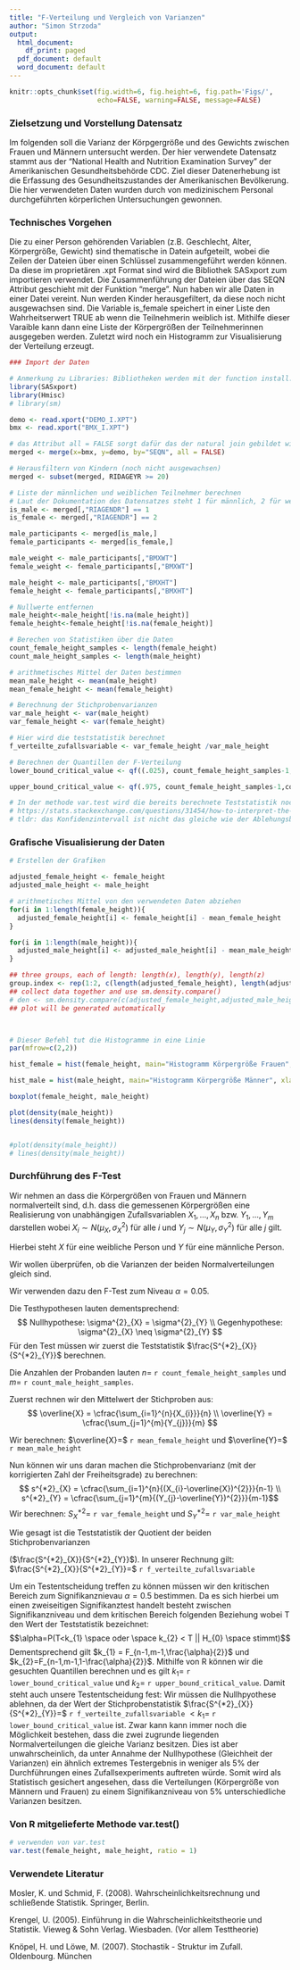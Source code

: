 ```yaml
---
title: "F-Verteilung und Vergleich von Varianzen"
author: "Simon Strzoda"
output:
  html_document:
    df_print: paged
  pdf_document: default
  word_document: default
---
```

```r
knitr::opts_chunk$set(fig.width=6, fig.height=6, fig.path='Figs/',
                      echo=FALSE, warning=FALSE, message=FALSE)
```

### Zielsetzung und Vorstellung Datensatz
Im folgenden soll die Varianz der Körpgergröße und des Gewichts zwischen Frauen und Männern untersucht werden. Der hier verwendete Datensatz stammt aus der "National Health and Nutrition Examination Survey" der Amerikanischen Gesundheitsbehörde CDC. Ziel dieser Datenerhebung ist die Erfassung des Gesundheitszustandes der Amerikanischen Bevölkerung. Die hier verwendeten Daten wurden durch von medizinischem Personal durchgeführten körperlichen Untersuchungen gewonnen.

### Technisches Vorgehen
Die zu einer Person gehörenden Variablen (z.B. Geschlecht, Alter, Körpergröße, Gewicht) sind thematische in Datein aufgeteilt, wobei die Zeilen der Dateien über einen Schlüssel zusammengeführt werden können. Da diese im proprietären .xpt Format sind wird die Bibliothek SASxport zum importieren verwendet. Die Zusammenführung der Dateien über das SEQN Attribut geschieht mit der Funktion "merge". Nun haben wir alle Daten in einer Datei vereint. Nun werden Kinder herausgefiltert, da diese noch nicht ausgewachsen sind. Die Variable is_female speichert in einer Liste den Wahrheitserwert TRUE ab wenn die Teilnehmerin weiblich ist. Mithilfe dieser Varaible kann dann eine Liste der Körpergrößen der Teilnehmerinnen ausgegeben werden. Zuletzt wird noch ein Histogramm zur Visualisierung der Verteilung erzeugt. 


```r
### Import der Daten 

# Anmerkung zu Libraries: Bibliotheken werden mit der function install.packages('_NAME_') installiert
library(SASxport)
library(Hmisc)  
# library(sm)

demo <- read.xport("DEMO_I.XPT")
bmx <- read.xport("BMX_I.XPT")

# das Attribut all = FALSE sorgt dafür das der natural join gebildet wird. (Zeilen welche keinen Joinpartner haben werden nicht übernommen)
merged <- merge(x=bmx, y=demo, by="SEQN", all = FALSE)

# Herausfiltern von Kindern (noch nicht ausgewachsen)
merged <- subset(merged, RIDAGEYR >= 20)

# Liste der männlichen und weiblichen Teilnehmer berechnen
# Laut der Dokumentation des Datensatzes steht 1 für männlich, 2 für weiblich
is_male <- merged[,"RIAGENDR"] == 1
is_female <- merged[,"RIAGENDR"] == 2

male_participants <- merged[is_male,]
female_participants <- merged[is_female,]

male_weight <- male_participants[,"BMXWT"]
female_weight <- female_participants[,"BMXWT"]

male_height <- male_participants[,"BMXHT"]
female_height <- female_participants[,"BMXHT"]

# Nullwerte entfernen
male_height<-male_height[!is.na(male_height)]
female_height<-female_height[!is.na(female_height)]
```


```r
# Berechen von Statistiken über die Daten
count_female_height_samples <- length(female_height)
count_male_height_samples <- length(male_height)

# arithmetisches Mittel der Daten bestimmen
mean_male_height <- mean(male_height)
mean_female_height <- mean(female_height)

# Berechnung der Stichprobenvarianzen
var_male_height <- var(male_height)
var_female_height <- var(female_height)

# Hier wird die teststatistik berechnet
f_verteilte_zufallsvariable <- var_female_height /var_male_height

# Berechnen der Quantillen der F-Verteilung
lower_bound_critical_value <- qf((.025), count_female_height_samples-1,count_male_height_samples-1, log.p = FALSE, lower.tail = TRUE)

upper_bound_critical_value <- qf(.975, count_female_height_samples-1,count_male_height_samples-1, log.p = FALSE, lower.tail = TRUE)

# In der methode var.test wird die bereits berechnete Teststatistik nochmal durch das Ergebnis der Quantillenfunktion mit den angegebenen Signifikanzniveaus geteilt. Warum?
# https://stats.stackexchange.com/questions/31454/how-to-interpret-the-confidence-interval-of-a-variance-f-test-using-r
# tldr: das Konfidenzintervall ist nicht das gleiche wie der Ablehungsbereich

```

### Grafische Visualisierung der Daten
```r
# Erstellen der Grafiken

adjusted_female_height <- female_height
adjusted_male_height <- male_height

# arithmetisches Mittel von den verwendeten Daten abziehen
for(i in 1:length(female_height)){
  adjusted_female_height[i] <- female_height[i] - mean_female_height
}

for(i in 1:length(male_height)){
  adjusted_male_height[i] <- adjusted_male_height[i] - mean_male_height
}

## three groups, each of length: length(x), length(y), length(z)
group.index <- rep(1:2, c(length(adjusted_female_height), length(adjusted_male_height)))
## collect data together and use sm.density.compare()
# den <- sm.density.compare(c(adjusted_female_height,adjusted_male_height), group = group.index, model = "equal")
## plot will be generated automatically



# Dieser Befehl tut die Histogramme in eine Linie
par(mfrow=c(2,2))

hist_female = hist(female_height, main="Histogramm Körpergröße Frauen", xlab = "Körpergröße in Kilogram", ylab="Anzahl", col="green", breaks=30)

hist_male = hist(male_height, main="Histogramm Körpergröße Männer", xlab = "Körpergröße in Kilogram", ylab="Anzahl", col="green", breaks=30)

boxplot(female_height, male_height)

plot(density(male_height))
lines(density(female_height))


#plot(density(male_height))
# lines(density(male_height))


```

### Durchführung des F-Test
Wir nehmen an dass die Körpergrößen von Frauen und Männern normalverteilt sind, d.h. dass die gemessenen Körpergrößen eine Realisierung von unabhängigen Zufallsvariablen $X_{1},...,X_{n}$ bzw. $Y_{1},...,Y_{m}$ darstellen wobei $X_{i} \sim N(\mu_{X},\sigma_{X}^{2})$ für alle $i$ und $Y_{j} \sim N(\mu_{Y},\sigma_{Y}^{2})$ für alle $j$ gilt.

Hierbei steht $X$ für eine weibliche Person und $Y$ für eine männliche Person.

Wir wollen überprüfen, ob die Varianzen der beiden Normalverteilungen gleich sind.

Wir verwenden dazu den F-Test zum Niveau $\alpha = 0.05$. 

Die Testhypothesen lauten dementsprechend:
$$ Nullhypothese: \sigma^{2}_{X} = \sigma^{2}_{Y} \\  Gegenhypothese: \sigma^{2}_{X} \neq \sigma^{2}_{Y} $$
Für den Test müssen wir zuerst die Teststatistik $\frac{S^{*2}_{X}}{S^{*2}_{Y}}$ berechnen. 

Die Anzahlen der Probanden lauten
$n=$ `r count_female_height_samples` und $m=$ `r count_male_height_samples`. 

Zuerst rechnen wir den Mittelwert der Stichproben aus:
$$ \overline{X} = \cfrac{\sum_{i=1}^{n}{X_{i}}}{n} \\
\overline{Y} = \cfrac{\sum_{j=1}^{m}{Y_{j}}}{m} $$

Wir berechnen: $\overline{X}=$ `r mean_female_height` und $\overline{Y}=$ `r mean_male_height`

Nun können wir uns daran machen die Stichprobenvarianz (mit der korrigierten Zahl der Freiheitsgrade) zu berechnen:
$$ s^{*2}_{X} = \cfrac{\sum_{i=1}^{n}{(X_{i}-\overline{X})^{2}}}{n-1}
\\
s^{*2}_{Y} = \cfrac{\sum_{j=1}^{m}{(Y_{j}-\overline{Y})^{2}}}{m-1}$$
Wir berechnen: $S^{*2}_{X}=$ `r var_female_height` und $S^{*2}_{Y}=$ `r var_male_height` 

Wie gesagt ist die Teststatistik der Quotient der beiden Stichprobenvarianzen

($\frac{S^{*2}_{X}}{S^{*2}_{Y}}$). In unserer Rechnung gilt: $\frac{S^{*2}_{X}}{S^{*2}_{Y}}=$ `r f_verteilte_zufallsvariable `

Um ein Testentscheidung treffen zu können müssen wir den kritischen Bereich zum Signifikanznievau $\alpha = 0.5$ bestimmen. Da es sich hierbei um einen zweiseitigen Signifikanztest handelt besteht zwischen Signifikanzniveau und dem kritischen Bereich folgenden Beziehung wobei T den Wert der Teststatistik bezeichnet: 
$$\alpha=P(T<k_{1} \space oder \space k_{2} < T || H_{0} \space stimmt)$$
Dementsprechend gilt $k_{1} = F_{n-1,m-1,\frac{\alpha}{2}}$ und $k_{2}=F_{n-1,m-1,1-\frac{\alpha}{2}}$.
Mithilfe von R können wir die gesuchten Quantillen berechnen und es gilt 
$k_{1}=$ `r lower_bound_critical_value` und $k_{2}=$ `r upper_bound_critical_value`.
Damit steht auch unsere Testentscheidung fest: Wir müssen die Nullhpyothese ablehnen, da der Wert der Stichprobenstatistik $\frac{S^{*2}_{X}}{S^{*2}_{Y}}=$ `r f_verteilte_zufallsvariable ` $<k_{1}=$ `r lower_bound_critical_value` ist. Zwar kann kann immer noch die Möglichkeit bestehen, dass die zwei zugrunde liegenden Normalverteilungen die gleiche Varianz besitzen. Dies ist aber unwahrscheinlich, da  unter Annahme der Nullhypothese (Gleichheit der Varianzen) ein ähnlich extremes Testergebnis in weniger als 5% der Durchführungen eines Zufallsexperiments auftreten würde.
Somit wird als Statistisch gesichert angesehen, dass die Verteilungen (Körpergröße von Männern und Frauen) zu einem Signifikanzniveau von 5% unterschiedliche Varianzen besitzen.

### Von R mitgelieferte Methode var.test()
```r
# verwenden von var.test
var.test(female_height, male_height, ratio = 1)
```


### Verwendete Literatur 
Mosler, K. und Schmid, F. (2008). Wahrscheinlichkeitsrechnung und schließende Statistik. Springer, Berlin.

Krengel, U. (2005). Einführung in die Wahrscheinlichkeitstheorie und Statistik. Vieweg & Sohn Verlag. Wiesbaden. (Vor allem Testtheorie)

Knöpel, H. und Löwe, M. (2007). Stochastik - Struktur im Zufall. Oldenbourg. München
<!---
notiz = "Notizen für mich 
Soll das Gewicht wirklich verwendet werden? Im Histogramm sieht das nicht normalverteilt aus.
Beim downlaod von Pakten: install.packages('_name_', dependencies = TRUE) dependencies = TRUE bewirkt dass auch alle Abhängigkeiten des Paktes installiert werden. Wenn das vergessen wird kann es sein dass das Paktet gar nicht installiert wird."
--->

